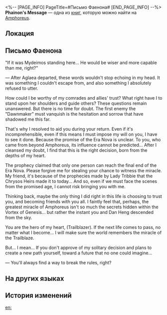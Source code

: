<%-- [PAGE_INFO]
PageTitle=#Письмо Фаенона#
[END_PAGE_INFO] --%>
{{Дополнить}}
{{Книга Инфобокс
|id           = 559
|partIds      = 190888
|Название     = Phainon's Message
|Изображение  = Предмет Книга Амфореус 1.png
|Мир          = Amphoreus
|Томов        = 1
|Автор        = <!--нужно добавить-->
|Описание     = To my friends, comrades, and the Nameless from beyond the sky &mdash; The heroes I hold dear to my heart.
|Том1         = {{tx}}
|Источник1    = {{tx|Отсутствует источник}}
|Персонажи    = Aglaea
|Фракции      = 
}}
'''Phainon's Message''' — одна из [[Книги|книг]], которую можно найти на [[Amphoreus]].

==Локация==
{{Отметка карты|<!--название карты-->|<!--id отметки-->}}

==Письмо Фаенона==
"If it was Mydeimos standing here... He would be wiser and more capable than me, right?"

&mdash; After Aglaea departed, these words wouldn't stop echoing in my head. It was something I couldn't escape from, and also something I absolutely refused to utter.

How could I be worthy of my comrades and allies' trust? What right have I to stand upon her shoulders and guide others? These questions remain unanswered. But there is no time for doubt. The first enemy the "Dawnmaker" must vanquish is the hesitation and sorrow that have shadowed me this far.

That's why I resolved to aid you during your return. Even if it's incomprehensible, even if this means I must impose my will on you, I have to see it done. Because the promise of the Era Nova is unclear. To you, who came from beyond Amphoreus, its influence cannot be predicted... After I cleansed my doubt, I find that this is the right decision, born from the depths of my heart.

The prophecy claimed that only one person can reach the final end of the Era Nova. Please forgive me for stealing your chance to witness the miracle. My friend, it's because of the prophecies made by Lady Tribbie that the Chrysos Heirs made it to today... And so, even if we must face the scenes from the promised age, I cannot risk bringing you with me.

Thinking back, maybe the only thing I did right in this life is choosing to trust you, and becoming friends with you all. I faintly feel that, perhaps, the greatest miracle of Amphoreus isn't so much the secrets hidden within the Vortex of Genesis... but rather the instant you and Dan Heng descended from the sky.

You are the hero of my heart, (Trailblazer). If the next life comes to pass, no matter what I become... I will make sure the world remembers the miracle of the Trailblaze.

But... I mean... If you don't approve of my solitary decision and plans to create a new path yourself, toward a future that no one could imagine...

&mdash; You'll always find a way to break the rules, right?

==На других языках==
{{На других языках
|en   = Phainon's Message
|zhs  = 白厄的留言
|zht  = 白厄的留言
|ja   = ファイノンが残したメッセージ
|ko   = 파이논의 메시지
|es   = Mensaje de Fainón
|fr   = Message de Phaénon
|ru   = Письмо Фаенона
|th   = จดหมายจาก Phainon
|vi   = Tin Nhắn Của Phainon
|de   = Phainons Nachricht
|id   = Pesan Phainon
|pt   = Mensagem de Phainon
}}

==История изменений==
{{История изменений|3.5}}

[[en:]]